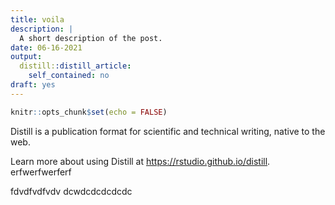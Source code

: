 ```yaml
---
title: voila
description: |
  A short description of the post.
date: 06-16-2021
output:
  distill::distill_article:
    self_contained: no
draft: yes
---
```



```r
knitr::opts_chunk$set(echo = FALSE)
```

Distill is a publication format for scientific and technical writing, native to the web.

Learn more about using Distill at <https://rstudio.github.io/distill>.
erfwerfwerferf

fdvdfvdfvdv
dcwdcdcdcdcdc

